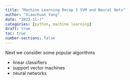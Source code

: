 ```yaml
---
title: "Machine Learning Recap 3 SVM and Neural Nets"
author: "Xiaochuan Yang"
date: "2023-11-?"
categories: [python, machine learning]
draft: true
toc: true
number-sections: false
---
```


\def\PP{\mathbb{P}}
\def\VAR{\mathrm{VaR}}
\def\RR{\mathbb{R}}
\def\EE{\mathbb{E}}


Next we consider some popular  algorithms

- linear classifiers
- support vector machines
- neural networks